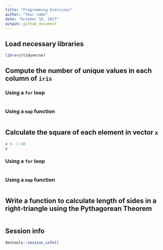 ```yaml
---
title: "Programming Exercises"
author: "Your name"
date: "October 18, 2017"
output: github_document
---
```


## Load necessary libraries

```r
library(tidyverse)
```

## Compute the number of unique values in each column of `iris`

### Using a `for` loop

```r

```

### Using a `map` function

```r

```

## Calculate the square of each element in vector `x`

```r
x <- 1:30
x
```

### Using a `for` loop

```r

```

### Using a `map` function

```r

```

## Write a function to calculate length of sides in a right-triangle using the Pythagorean Theorem

```r

```

## Session info

```r
devtools::session_info()
```


